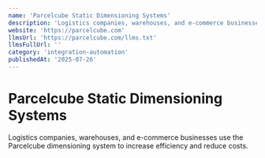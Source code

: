```yaml
---
name: 'Parcelcube Static Dimensioning Systems'
description: 'Logistics companies, warehouses, and e-commerce businesses use the Parcelcube dimensioning system to increase efficiency and reduce costs.'
website: 'https://parcelcube.com'
llmsUrl: 'https://parcelcube.com/llms.txt'
llmsFullUrl: ''
category: 'integration-automation'
publishedAt: '2025-07-26'
---
```


# Parcelcube Static Dimensioning Systems

Logistics companies, warehouses, and e-commerce businesses use the Parcelcube dimensioning system to increase efficiency and reduce costs.
